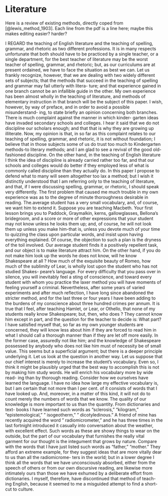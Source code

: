 # Literature

Here is a review of existing methods, directly coped from [@lewis_method_1903]. Each line from the pdf is a line here; maybe this makes editing easier? harder?

 I REGARD the teaching of English literature and the teaching
 of spelling, grammar, and rhetoric as two different professions.
 It is in many respects unfortunate that both should have to be
 practiced by a single teacher, or a single department, for the
 best teacher of literature may be the worst teacher of spelling,
 grammar, and rhetoric; but, as our curriculums are at present
 ordained, we have to face the situation as best we can. Let us
 frankly recognize, however, that we are dealing with two widely
 different sets of subjects; that the methods that succeed in the
 teaching of spelling and grammar may fail utterly with litera-
 ture; and that experience gained in one branch cannot be an
 infallible guide in the other.
 My own experience has been almost wholly in the teaching
 of literature, and methods of elementary instruction in that
 branch will be the subject of this paper. I wish, however, by
 way of preface, and in order to avoid a possible misunderstand-
 ing, to state briefly an opinion concerning both branches.
 There is much complaint against the manner in which kinder-
 garten ideas have invaded secondary schools and colleges. I
 hear it said that we do not discipline our scholars enough; and
 that that is why they are growing up illiterate. Now, my
 opinion is that, in so far as this complaint relates to our teaching
 of spelling, grammar, and rhetoric, it is not without foundation;
 I believe that in those subjects some of us do trust too much to
 Kindergarten methods-to literary methods; and I am glad to
 see a revival of the good old-fashioned discipline. On the other
 hand, in the teaching of English literature I think the idea of
 discipline is already carried rather too far, and that our schools
 and colleges would do better if they employed less of what is
 commonly called discipline than they actually do. In this paper
 I propose to defend what to many will seem altogether too lax a 
 method; but I wish it distinctly understood that I am referring
 only to the teaching of literature, and that, if I were discussing
 spelling, grammar, or rhetoric, I should speak very differently.
 The first problem that caused me much trouble in my own
 experience was as to the degree of minute thoroughness desirable
 in reading. The.average student has a very small vocabulary,
 and, of course, we want him to extend it. Suppose you are
 teaching Macbeth. Your first lesson brings you to Paddock,
 Graymalkin, kerns, gallowglasses, Bellona's bridegroom, and a
 score or more of other expressions that your student may not
 know unless he looks them up; and, of course, he will not look
 them up unless you make him-that is, unless you devote much
 of your time to quizzing the class upon particular words, and
 insist upon having everything explained.
 Of course, the objection to such a plan is the dryness of the
 toil involved. Our average student finds it a positively repellent
 task, and our object is to make literature attract him. On the
 other hand, if you do not make him look up the words he does
 not know, will he know Shakespeare at all ? How much of the
 exquisite beauty of Romeo, how much of the sublimity of Lear,
 is wholly lost upon the student who has not studied Shakes-
 peare's language. For every difficulty that you pass over in
 silence, you will inevitably feel a sting of conscience, and toward
 every student with whom you practice the laxer method you will
 have moments of feeling yourself a criminal.
 Nevertheless, after some years of varied experiments and after
 much reflection, I have long since abandoned the stricter method,
 and for the last three or four years I have been adding to the
 burdens of my conscience about three hundred crimes per
 annum. It is true that I feel, after teaching Hamlet, or Lear, or
 Othello, that none of my students really know Shakespeare; but,
 then, who does ? They cannot know him except in part, and
 the question for the teacher to decide is: What part? I
 have satisfied myself that, so far as my own younger students
 are concerned, they will know less about him if they are forced
 to read him in what I should call a thorough manner than if they
 are let off more easily. In the former case,
  assuredly not like him; and the knowledge of Shakespeare
 possessed by anybody who does not like him must of necessity
 be of small value.
 This seems but a superficial argument; but there is a deeper
 principle underlying it. Let us look at the question in another
 way. Let us suppose that our chief interest is merely to increase
 the student's vocabulary. Even so, I think it might be plausibly
 urged that the best way to accomplish this is not by making him
 study words. He will enrich his vocabulary more by wide read-
 ing than by thorough reading. Consider how we ourselves have
 learned the language. I have no idea how large my effective
 vocabulary is, but I am certain that not more than I per cent. of
 it consists of words that I have looked up. And, moreover, in
 a matter of this kind, it will not do to count merely the numbers
 of words that we know. The quality of our knowledge is more
 important to us than the quantity. From dictionaries and text-
 books I have learned such words as "sclerosis," "kilogram,"
 "epistemological," " isogeotherm," " dicotyledinous." A friend
 of mine has recently acquired the word " radiomicrometer," and
 he has three times in the last fortnight introduced it casually
 into conversation about the weather, with excellent effect. Such
 words as these are showy things to wear on the outside, but the
 part of our vocabulary that furnishes the really vital garment for
 our thought is the integument that grows by nature. Compare
 with the words that I have just listed such words as "father,"
 "mother." They afford an extreme example, for they suggest
 ideas that are more vitally dear to us than all the radiomicrome-
 ters in the world; but in a lower degree I think all the words
 that we have unconsciously absorbed, either from the speech of
 others or from our own discursive reading, are likewise more
 intimately ours than those we have exhumed by a deliberate
 effort from dictionaries.
 I myself, therefore, have discontinued that method of teach-
 ing English, because it seemed to me a misguided attempt to
 find a short-cut to culture.
